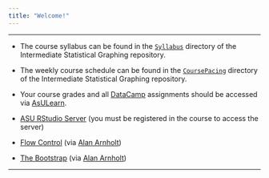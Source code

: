 ```yaml
---
title: "Welcome!"
---
```


* * *

* The course syllabus can be found in the [`Syllabus`](./Syllabus/SyllabusS2018.html) directory of the Intermediate Statistical Graphing repository.

* The weekly course schedule can be found in the [`CoursePacing`](./CoursePacing/CoursePacingS2018.html) directory of the Intermediate Statistical Graphing repository.

* Your course grades and all [DataCamp](https://www.datacamp.com/home) assignments should be accessed via [AsULearn](https://asulearn.appstate.edu/).

* [ASU RStudio Server](https://mathr.math.appstate.edu) (you must be registered in the course to access the server)

* [Flow Control](../STT3851ClassRepo/Rmarkdown/FlowControl.html) (via [Alan Arnholt](https://alanarnholt.github.io/))

* [The Bootstrap](../STT3851ClassRepo/Rmarkdown/TheBootstrap.html) (via [Alan Arnholt](https://alanarnholt.github.io/))


* * *